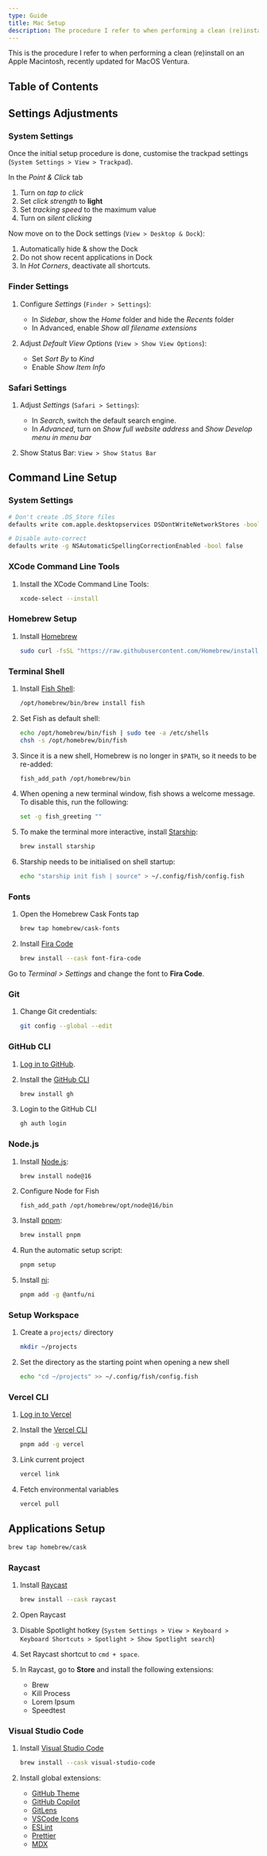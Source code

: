 ```yaml
---
type: Guide
title: Mac Setup
description: The procedure I refer to when performing a clean (re)install on an Apple Macintosh
---
```


This is the procedure I refer to when performing a clean (re)install on an Apple Macintosh, recently updated for MacOS Ventura.

## Table of Contents

## Settings Adjustments

### System Settings

Once the initial setup procedure is done, customise the trackpad settings (`System Settings > View > Trackpad`).

In the _Point & Click_ tab

1. Turn on _tap to click_
2. Set _click strength_ to **light**
3. Set _tracking speed_ to the maximum value
4. Turn on _silent clicking_

Now move on to the Dock settings (`View > Desktop & Dock`):

1. Automatically hide & show the Dock
2. Do not show recent applications in Dock
3. In _Hot Corners_, deactivate all shortcuts.

### Finder Settings

1. Configure _Settings_ (`Finder > Settings`):

   - In _Sidebar_, show the _Home_ folder and hide the _Recents_ folder
   - In Advanced, enable _Show all filename extensions_

2. Adjust _Default View Options_ (`View > Show View Options`):

   - Set _Sort By_ to _Kind_
   - Enable _Show Item Info_

### Safari Settings

1. Adjust _Settings_ (`Safari > Settings`):

   - In _Search_, switch the default search engine.
   - In _Advanced_, turn on _Show full website address_ and _Show Develop menu in menu bar_

2. Show Status Bar: `View > Show Status Bar`

## Command Line Setup

### System Settings

```bash
# Don't create .DS_Store files
defaults write com.apple.desktopservices DSDontWriteNetworkStores -bool true

# Disable auto-correct
defaults write -g NSAutomaticSpellingCorrectionEnabled -bool false
```

### XCode Command Line Tools

1. Install the XCode Command Line Tools:

   ```bash
   xcode-select --install
   ```

### Homebrew Setup

1. Install [Homebrew](https://brew.sh)

   ```bash
   sudo curl -fsSL "https://raw.githubusercontent.com/Homebrew/install/HEAD/install.sh" | bash
   ```

### Terminal Shell

1. Install [Fish Shell](https://fishshell.com):

   ```bash
   /opt/homebrew/bin/brew install fish
   ```

2. Set Fish as default shell:

   ```bash
   echo /opt/homebrew/bin/fish | sudo tee -a /etc/shells
   chsh -s /opt/homebrew/bin/fish
   ```

3. Since it is a new shell, Homebrew is no longer in `$PATH`, so it needs to be re-added:

   ```bash
   fish_add_path /opt/homebrew/bin
   ```

4. When opening a new terminal window, fish shows a welcome message. To disable this, run the following:

   ```bash
   set -g fish_greeting ""
   ```

5. To make the terminal more interactive, install [Starship](https://starship.rs):

   ```bash
   brew install starship
   ```

6. Starship needs to be initialised on shell startup:

   ```bash
   echo "starship init fish | source" > ~/.config/fish/config.fish
   ```

### Fonts

1. Open the Homebrew Cask Fonts tap

   ```bash
   brew tap homebrew/cask-fonts
   ```

1. Install [Fira Code](https://github.com/tonsky/FiraCode)

   ```bash
   brew install --cask font-fira-code
   ```

Go to _Terminal > Settings_ and change the font to **Fira Code**.

### Git

1. Change Git credentials:

   ```bash
   git config --global --edit
   ```

### GitHub CLI

1. [Log in to GitHub](https://github.com/login).

2. Install the [GitHub CLI](https://cli.github.com)

   ```bash
   brew install gh
   ```

3. Login to the GitHub CLI

   ```bash
   gh auth login
   ```

### Node.js

1. Install [Node.js](https://nodejs.org):

   ```bash
   brew install node@16
   ```

2. Configure Node for Fish

   ```
   fish_add_path /opt/homebrew/opt/node@16/bin
   ```

3. Install [pnpm](https://pnpm.io):

   ```bash
   brew install pnpm
   ```

4. Run the automatic setup script:

   ```bash
   pnpm setup
   ```

5. Install [ni](https://github.com/antfu/ni):

   ```bash
   pnpm add -g @antfu/ni
   ```

### Setup Workspace

1. Create a `projects/` directory

   ```bash
   mkdir ~/projects
   ```

2. Set the directory as the starting point when opening a new shell
   ```bash
   echo "cd ~/projects" >> ~/.config/fish/config.fish
   ```

### Vercel CLI

1. [Log in to Vercel](https://vercel.com/login)

2. Install the [Vercel CLI](https://vercel.com/cli)

   ```bash
   pnpm add -g vercel
   ```

3. Link current project

   ```bash
   vercel link
   ```

4. Fetch environmental variables

   ```bash
   vercel pull
   ```

## Applications Setup

```bash
brew tap homebrew/cask
```

### Raycast

1. Install [Raycast](https://code.visualstudio.org)

   ```bash
   brew install --cask raycast
   ```

2. Open Raycast

3. Disable Spotlight hotkey (`System Settings > View > Keyboard > Keyboard Shortcuts > Spotlight > Show Spotlight search`)

4. Set Raycast shortcut to `cmd + space`.

5. In Raycast, go to **Store** and install the following extensions:

   - Brew
   - Kill Process
   - Lorem Ipsum
   - Speedtest

### Visual Studio Code

1. Install [Visual Studio Code](https://code.visualstudio.org)

   ```bash
   brew install --cask visual-studio-code
   ```

2. Install global extensions:

   - [GitHub Theme](https://marketplace.visualstudio.com/items?itemName=GitHub.github-vscode-theme)
   - [GitHub Copilot](https://marketplace.visualstudio.com/items?itemName=GitHub.copilot)
   - [GitLens](https://marketplace.visualstudio.com/items?itemName=eamodio.gitlens)
   - [VSCode Icons](https://marketplace.visualstudio.com/items?itemName=vscode-icons-team.vscode-icons)
   - [ESLint](https://marketplace.visualstudio.com/items?itemName=dbaeumer.vscode-eslint)
   - [Prettier](https://marketplace.visualstudio.com/items?itemName=esbenp.prettier-vscode)
   - [MDX](https://marketplace.visualstudio.com/items?itemName=unifiedjs.vscode-mdx)
